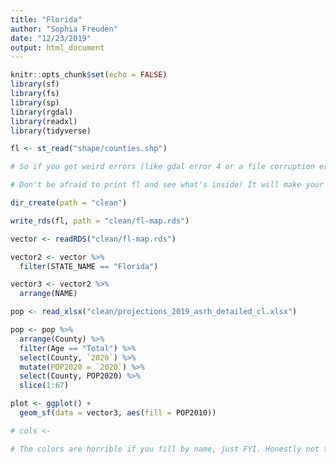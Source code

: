 ```yaml
---
title: "Florida"
author: "Sophia Freuden"
date: "12/23/2019"
output: html_document
---
```


```r
knitr::opts_chunk$set(echo = FALSE)
library(sf)
library(fs)
library(sp)
library(rgdal)
library(readxl)
library(tidyverse)
```

```r
fl <- st_read("shape/counties.shp")

# So if you get weird errors (like gdal error 4 or a file corruption error) it probably means your file has been corrupted. Redownload it and also keep it with the other GIS files it came with (.shx, .dbf, etc.)

# Don't be afraid to print fl and see what's inside! It will make your life easier.
```

```r
dir_create(path = "clean")
```

```r
write_rds(fl, path = "clean/fl-map.rds")
```

```r
vector <- readRDS("clean/fl-map.rds")

vector2 <- vector %>%
  filter(STATE_NAME == "Florida")

vector3 <- vector2 %>%
  arrange(NAME)
```

```r
pop <- read_xlsx("clean/projections_2019_asrh_detailed_cl.xlsx")

pop <- pop %>%
  arrange(County) %>%
  filter(Age == "Total") %>%
  select(County, `2020`) %>%
  mutate(POP2020 = `2020`) %>%
  select(County, POP2020) %>%
  slice(1:67)
```


```r
plot <- ggplot() +
  geom_sf(data = vector3, aes(fill = POP2010))

# cols <-

# The colors are horrible if you fill by name, just FYI. Honestly not that helpful to fill by county name. Filling by POP2010 is much more helpful.
```


